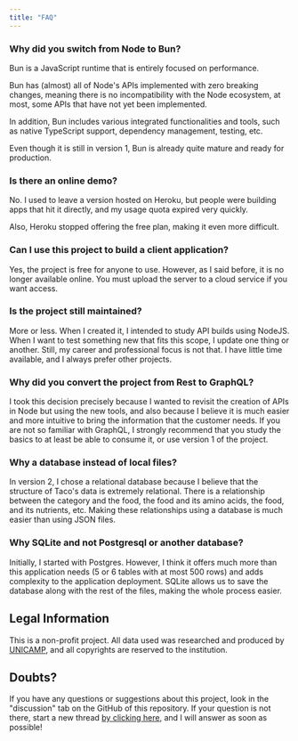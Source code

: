 ```yaml
---
title: "FAQ"
---
```


### Why did you switch from Node to Bun?

Bun is a JavaScript runtime that is entirely focused on performance.

Bun has (almost) all of Node's APIs implemented with zero breaking changes, meaning there is no incompatibility with the Node ecosystem, at most, some APIs that have not yet been implemented.

In addition, Bun includes various integrated functionalities and tools, such as native TypeScript support, dependency management, testing, etc.

Even though it is still in version 1, Bun is already quite mature and ready for production.

### Is there an online demo?

No.
I used to leave a version hosted on Heroku, but people were building apps that hit it directly, and my usage quota expired very quickly.

Also, Heroku stopped offering the free plan, making it even more difficult.

### Can I use this project to build a client application?

Yes, the project is free for anyone to use. However, as I said before, it is no longer available online. You must upload the server to a cloud service if you want access.

### Is the project still maintained?

More or less.
When I created it, I intended to study API builds using NodeJS.
When I want to test something new that fits this scope, I update one thing or another. Still, my career and professional focus is not that. I have little time available, and I always prefer other projects.

### Why did you convert the project from Rest to GraphQL?

I took this decision precisely because I wanted to revisit the creation of APIs in Node but using the new tools, and also because I believe it is much easier and more intuitive to bring the information that the customer needs.
If you are not so familiar with GraphQL, I strongly recommend that you study the basics to at least be able to consume it, or use version 1 of the project.

### Why a database instead of local files?

In version 2, I chose a relational database because I believe that the structure of Taco's data is extremely relational.
There is a relationship between the category and the food, the food and its amino acids, the food, and its nutrients, etc.
Making these relationships using a database is much easier than using JSON files.

### Why SQLite and not Postgresql or another database?

Initially, I started with Postgres. However, I think it offers much more than this application needs (5 or 6 tables with at most 500 rows) and adds complexity to the application deployment.
SQLite allows us to save the database along with the rest of the files, making the whole process easier.

## Legal Information

This is a non-profit project.
All data used was researched and produced by [UNICAMP](http://Unicamp.br), and all copyrights are reserved to the institution.

## Doubts?

If you have any questions or suggestions about this project, look in the "discussion" tab on the GitHub of this repository. If your question is not there, start a new thread [by clicking here](https://github.com/raulfdm/taco-api/discussions/new), and I will answer as soon as possible!
